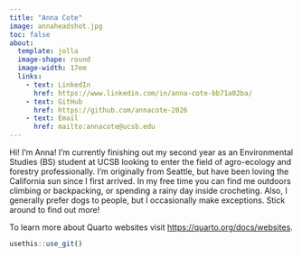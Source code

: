 ```yaml
---
title: "Anna Cote"
image: annaheadshot.jpg
toc: false
about: 
  template: jolla
  image-shape: round
  image-width: 17em
  links:
    - text: LinkedIn
      href: https://www.linkedin.com/in/anna-cote-bb71a02ba/
    - text: GitHub
      href: https://github.com/annacote-2026
    - text: Email
      href: mailto:annacote@ucsb.edu
---
```


Hi! I'm Anna! I'm currently finishing out my second year as an Environmental Studies (BS) student at UCSB looking to enter the field of agro-ecology and forestry professionally. I'm originally from Seattle, but have been loving the California sun since I first arrived. In my free time you can find me outdoors climbing or backpacking, or spending a rainy day inside crocheting. Also, I generally prefer dogs to people, but I occasionally make exceptions. Stick around to find out more!

To learn more about Quarto websites visit <https://quarto.org/docs/websites>.

```r
usethis::use_git()
```
